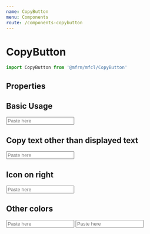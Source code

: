 ```yaml
---
name: CopyButton
menu: Components
route: /components-copybutton
---
```



# CopyButton

```javascript
import CopyButton from '@mfrm/mfcl/CopyButton'
```

## Properties

<Props of={CopyButton} />

## Basic Usage

<Playground>
  <CopyButton displayText="You've copied me!" />
  <input type='text' id='paste-box' placeholder='Paste here' />
</Playground>

## Copy text other than displayed text

<Playground>
  <CopyButton displayText="This is my phone number (555) 123-4567" textToCopy='5551234567' />
  <input type='text' id='paste-box-formatted' placeholder='Paste here' />
</Playground>

## Icon on right

<Playground>
  <CopyButton displayText="The icon is over there!" iconOnRight />
  <input type='text' id='paste-box-icon-on-right' placeholder='Paste here' />
</Playground>

## Other colors

<Playground>
  <CopyButton displayText="The icon is #FF0000" iconFillColor='#FF0000' />
  <input type='text' id='paste-box-icon-fill-red' placeholder='Paste here' />
</Playground>

<Playground>
  <CopyButton displayText="The icon background is #00FF00" iconBackgroundFillColor='#00FF00' />
  <input type='text' id='paste-box-icon-background-green' placeholder='Paste here' />
</Playground>

